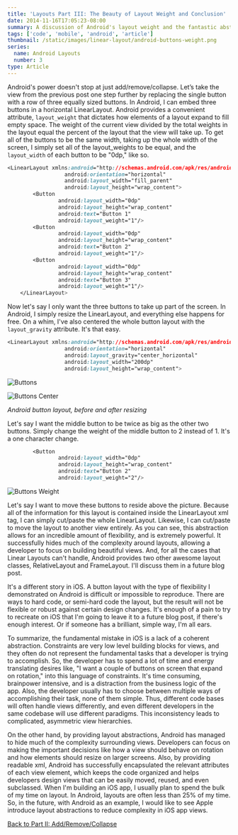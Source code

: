```yaml
---
title: 'Layouts Part III: The Beauty of Layout Weight and Conclusion'
date: 2014-11-16T17:05:23-08:00
summary: A discussion of Android's layout weight and the fantastic abstraction it represents.  There is no equivalent on iOS.
tags: ['code', 'mobile', 'android', 'article']
thumbnail: /static/images/linear-layout/android-buttons-weight.png
series:
  name: Android Layouts
  number: 3
type: Article
---
```


Android's power doesn't stop at just add/remove/collapse. Let’s take the view from the previous post one step further by replacing the single button with a row of three equally sized buttons. In Android, I can embed three buttons in a horizontal LinearLayout. Android provides a convenient attribute, `layout_weight` that dictates how elements of a layout expand to fill empty space. The weight of the current view divided by the total weights in the layout equal the percent of the layout that the view will take up. To get all of the buttons to be the same width, taking up the whole width of the screen, I simply set all of the layout_weights to be equal, and the `layout_width` of each button to be "0dp," like so.

```css
<LinearLayout xmlns:android="http://schemas.android.com/apk/res/android"
                  android:orientation="horizontal"
                  android:layout_width="fill_parent"
                  android:layout_height="wrap_content">
        <Button
                android:layout_width="0dp"
                android:layout_height="wrap_content"
                android:text="Button 1"
                android:layout_weight="1"/>
        <Button
                android:layout_width="0dp"
                android:layout_height="wrap_content"
                android:text="Button 2"
                android:layout_weight="1"/>
        <Button
                android:layout_width="0dp"
                android:layout_height="wrap_content"
                android:text="Button 3"
                android:layout_weight="1"/>
    </LinearLayout>
```

Now let's say I only want the three buttons to take up part of the screen. In Android, I simply resize the LinearLayout, and everything else happens for free. On a whim, I've also centered the whole button layout with the `layout_gravity` attribute. It's that easy.

```css
<LinearLayout xmlns:android="http://schemas.android.com/apk/res/android"
                  android:orientation="horizontal"
                  android:layout_gravity="center_horizontal"
                  android:layout_width="200dp"
                  android:layout_height="wrap_content">
```

![Buttons](/static/images/linear-layout/android-buttons.png)

![Buttons Center](/static/images/linear-layout/android-buttons-center.png)

_Android button layout, before and after resizing_

Let's say I want the middle button to be twice as big as the other two buttons. Simply change the weight of the middle button to 2 instead of 1. It's a one character change.

```css
        <Button
                android:layout_width="0dp"
                android:layout_height="wrap_content"
                android:text="Button 2"
                android:layout_weight="2"/>
```

![Buttons Weight](/static/images/linear-layout/android-buttons-weight.png)

Let's say I want to move these buttons to reside above the picture. Because all of the information for this layout is contained inside the LinearLayout xml tag, I can simply cut/paste the whole LinearLayout. Likewise, I can cut/paste to move the layout to another view entirely. As you can see, this abstraction allows for an incredible amount of flexibility, and is extremely powerful. It successfully hides much of the complexity around layouts, allowing a developer to focus on building beautiful views. And, for all the cases that Linear Layouts can't handle, Android provides two other awesome layout classes, RelativeLayout and FrameLayout. I'll discuss them in a future blog post.

It's a different story in iOS. A button layout with the type of flexibility I demonstrated on Android is difficult or impossible to reproduce. There are ways to hard code, or semi-hard code the layout, but the result will not be flexible or robust against certain design changes. It's enough of a pain to try to recreate on iOS that I'm going to leave it to a future blog post, if there's enough interest. Or if someone has a brilliant, simple way, I'm all ears.

To summarize, the fundamental mistake in iOS is a lack of a coherent abstraction. Constraints are very low level building blocks for views, and they often do not represent the fundamental tasks that a developer is trying to accomplish. So, the developer has to spend a lot of time and energy translating desires like, "I want a couple of buttons on screen that expand on rotation," into this language of constraints. It's time consuming, brainpower intensive, and is a distraction from the business logic of the app. Also, the developer usually has to choose between multiple ways of accomplishing their task, none of them simple. Thus, different code bases will often handle views differently, and even different developers in the same codebase will use different paradigms. This inconsistency leads to complicated, asymmetric view hierarchies.

On the other hand, by providing layout abstractions, Android has managed to hide much of the complexity surrounding views. Developers can focus on making the important decisions like how a view should behave on rotation and how elements should resize on larger screens. Also, by providing readable xml, Android has successfully encapsulated the relevant attributes of each view element, which keeps the code organized and helps developers design views that can be easily moved, reused, and even subclassed. When I'm building an iOS app, I usually plan to spend the bulk of my time on layout. In Android, layouts are often less than 25% of my time. So, in the future, with Android as an example, I would like to see Apple introduce layout abstractions to reduce complexity in iOS app views.

[Back to Part II: Add/Remove/Collapse](/blog/mobile/android-layouts-2)
